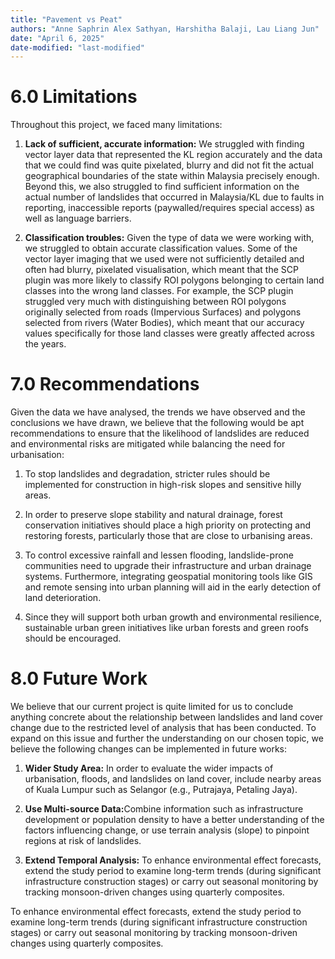 ```yaml
---
title: "Pavement vs Peat"
authors: "Anne Saphrin Alex Sathyan, Harshitha Balaji, Lau Liang Jun"
date: "April 6, 2025"
date-modified: "last-modified"
---
```


# 6.0 Limitations

Throughout this project, we faced many limitations: 

1.  **Lack of sufficient, accurate information:** We struggled with finding vector layer data that represented the KL region accurately and the data that we could find was quite pixelated, blurry and did not fit the actual geographical boundaries of the state within Malaysia precisely enough. Beyond this, we also struggled to find sufficient information on the actual number of landslides that occurred in Malaysia/KL due to faults in reporting, inaccessible reports (paywalled/requires special access) as well as language barriers.

2.  **Classification troubles:** Given the type of data we were working with, we struggled to obtain accurate classification values. Some of the vector layer imaging that we used were not sufficiently detailed and often had blurry, pixelated visualisation, which meant that the SCP plugin was more likely to classify ROI polygons belonging to certain land classes into the wrong land classes. For example, the SCP plugin struggled very much with distinguishing between ROI polygons originally selected from roads (Impervious Surfaces) and polygons selected from rivers (Water Bodies), which meant that our accuracy values specifically for those land classes were greatly affected across the years.

# 7.0 Recommendations

Given the data we have analysed, the trends we have observed and the conclusions we have drawn, we believe that the following would be apt recommendations to ensure that the likelihood of landslides are reduced and environmental risks are mitigated while balancing the need for urbanisation: 

1.  To stop landslides and degradation, stricter rules should be implemented for construction in high-risk slopes and sensitive hilly areas.

2.  In order to preserve slope stability and natural drainage, forest conservation initiatives should place a high priority on protecting and restoring forests, particularly those that are close to urbanising areas.

3.  To control excessive rainfall and lessen flooding, landslide-prone communities need to upgrade their infrastructure and urban drainage systems. Furthermore, integrating geospatial monitoring tools like GIS and remote sensing into urban planning will aid in the early detection of land deterioration. 

4.  Since they will support both urban growth and environmental resilience, sustainable urban green initiatives like urban forests and green roofs should be encouraged.

# 8.0 **Future Work**

We believe that our current project is quite limited for us to conclude anything concrete about the relationship between landslides and land cover change due to the restricted level of analysis that has been conducted. To expand on this issue and further the understanding on our chosen topic, we believe the following changes can be implemented in future works:   

1.  **Wider Study Area:** In order to evaluate the wider impacts of urbanisation, floods, and landslides on land cover, include nearby areas of Kuala Lumpur such as Selangor (e.g., Putrajaya, Petaling Jaya).

2.  **Use Multi-source Data:**Combine information such as infrastructure development or population density to have a better understanding of the factors influencing change, or use terrain analysis (slope) to pinpoint regions at risk of landslides.

3.  **Extend Temporal Analysis:** To enhance environmental effect forecasts, extend the study period to examine long-term trends (during significant infrastructure construction stages) or carry out seasonal monitoring by tracking monsoon-driven changes using quarterly composites.

To enhance environmental effect forecasts, extend the study period to examine long-term trends (during significant infrastructure construction stages) or carry out seasonal monitoring by tracking monsoon-driven changes using quarterly composites.

\

\
